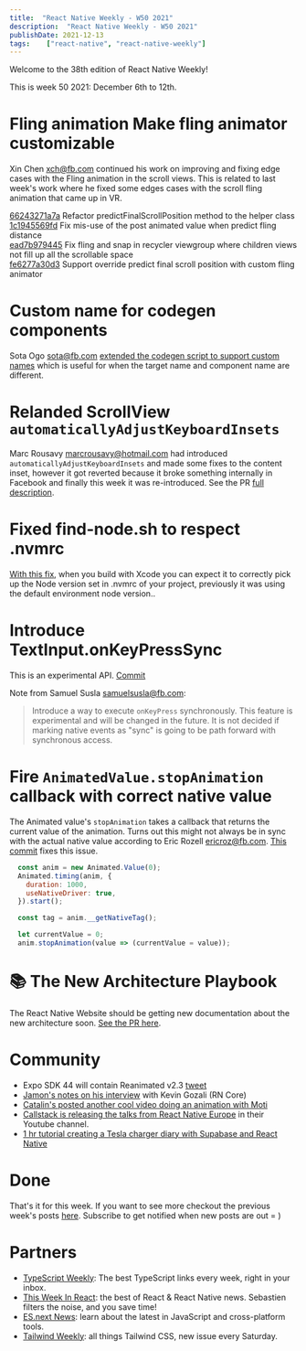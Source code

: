 ```yaml
---
title:  "React Native Weekly - W50 2021"
description:  "React Native Weekly - W50 2021"
publishDate: 2021-12-13
tags:    ["react-native", "react-native-weekly"]
---
```


Welcome to the 38th edition of React Native Weekly! 

This is week 50 2021: December 6th to 12th. 


# Fling animation Make fling animator customizable

Xin Chen <xch@fb.com> continued his work on improving and fixing edge cases with the Fling animation in the scroll views. This is related to last week's work where he fixed some edges cases with the scroll fling animation that came up in VR.


[66243271a7a](https://github.com/facebook/react-native/commit/66243271a7a) Refactor predictFinalScrollPosition method to the helper class  
[1c1945569fd](https://github.com/facebook/react-native/commit/1c1945569fd) Fix mis-use of the post animated value when predict fling distance  
[ead7b979445](https://github.com/facebook/react-native/commit/ead7b979445) Fix fling and snap in recycler viewgroup where children views not fill up all the scrollable space  
[fe6277a30d3](https://github.com/facebook/react-native/commit/fe6277a30d3) Support override predict final scroll position with custom fling animator  

# Custom name for codegen components

Sota Ogo <sota@fb.com> [extended the codegen script to support custom names](https://github.com/facebook/react-native/commit/ba70ca4c584) which is useful for when the target name and component name are different.


# Relanded ScrollView `automaticallyAdjustKeyboardInsets`

Marc Rousavy <marcrousavy@hotmail.com> had introduced `automaticallyAdjustKeyboardInsets` and made some fixes to the content inset, however it got reverted because it broke something internally in Facebook and finally this week it was re-introduced. See the PR [full description](https://github.com/facebook/react-native/pull/31402).



# Fixed find-node.sh to respect .nvmrc

[With this fix](https://github.com/facebook/react-native/commit/35bcf934b18), when you build with Xcode you can expect it to correctly pick up the Node version set in .nvmrc of your project, previously it was using the default environment node version..




# Introduce TextInput.onKeyPressSync

This is an experimental API. [Commit](https://github.com/facebook/react-native/commit/f5f6fd70f2e)

Note from Samuel Susla <samuelsusla@fb.com>:

> Introduce a way to execute `onKeyPress` synchronously. This feature is experimental and will be changed in the future. It is not decided if marking native events as "sync" is going to be path forward with synchronous access.


# Fire `AnimatedValue.stopAnimation` callback with correct native value

The Animated value's `stopAnimation` takes a callback that returns the current value of the animation. Turns out this might not always be in sync with the actual native value according to Eric Rozell <ericroz@fb.com>. [This commit](https://github.com/facebook/react-native/commit/8ba771c3ddc) fixes this issue.

```javascript
  const anim = new Animated.Value(0);
  Animated.timing(anim, {
    duration: 1000,
    useNativeDriver: true,
  }).start();

  const tag = anim.__getNativeTag();

  let currentValue = 0;
  anim.stopAnimation(value => (currentValue = value));
```

# 📚 The New Architecture Playbook 

The React Native Website should be getting new documentation about the new architecture soon. [See the PR here](https://github.com/facebook/react-native-website/pull/2879).


# Community

- Expo SDK 44 will contain Reanimated v2.3 [tweet](https://twitter.com/tsapeta/status/1469057434018889739?s=20)
- [Jamon's notes on his interview](https://twitter.com/jamonholmgren/status/1469351621591064582?s=20) with Kevin Gozali (RN Core)
- [Catalin's posted another cool video doing an animation with Moti](https://twitter.com/mironcatalin/status/1468126706238173186?s=20)
- [Callstack is releasing the talks from React Native Europe](https://twitter.com/react_native_eu/status/1469249278275112961) in their Youtube channel.
- [1 hr tutorial creating a Tesla charger diary with Supabase and React Native](https://twitter.com/supabase/status/1468071382340849667?s=20)

# Done

That's it for this week. If you want to see more checkout the previous week's posts [here](/tags/react-native). Subscribe to get notified when new posts are out = )

# Partners

- [TypeScript Weekly](https://www.typescript-weekly.com/): The best TypeScript links every week, right in your inbox.
- [This Week In React](https://www.getrevue.co/profile/thisweekinreact): the best of React & React Native news. Sebastien filters the noise, and you save time!
- [ES.next News](http://esnextnews.com): learn about the latest in JavaScript and cross-platform tools.
- [Tailwind Weekly](https://tailwindweekly.com): all things Tailwind CSS, new issue every Saturday.

